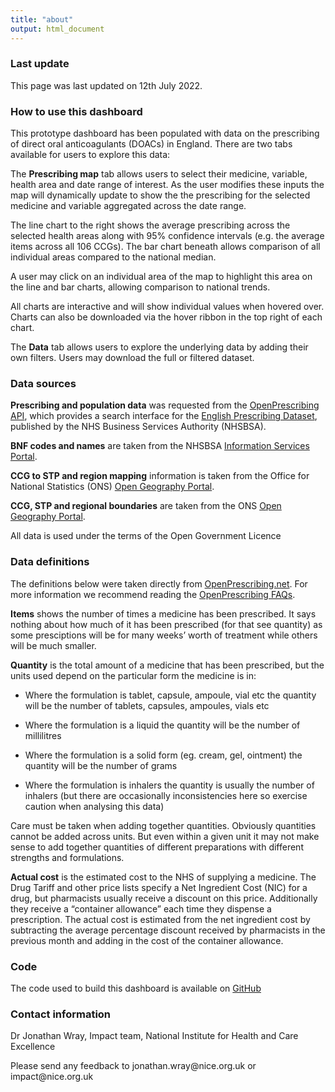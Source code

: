 ```yaml
---
title: "about"
output: html_document
---
```


### Last update

This page was last updated on 12th July 2022.


### How to use this dashboard

This prototype dashboard has been populated with data on the prescribing of direct oral anticoagulants (DOACs) in England. There are two tabs available for users to explore this data:

The **Prescribing map** tab allows users to select their medicine, variable, health area and date range of interest. As the user modifies these inputs the map will dynamically update to show the the prescribing for the selected medicine and variable aggregated across the date range. 

The line chart to the right shows the average prescribing across the selected health areas along with 95% confidence intervals (e.g. the average items across all 106 CCGs). The bar chart beneath allows comparison of all individual areas compared to the national median.

A user may click on an individual area of the map to highlight this area on the line and bar charts, allowing comparison to national trends.

All charts are interactive and will show individual values when hovered over. Charts can also be downloaded via the hover ribbon in the top right of each chart. 

The **Data** tab allows users to explore the underlying data by adding their own filters. Users may download the full or filtered dataset. 

### Data sources

**Prescribing and population data** was requested from the [OpenPrescribing API][2], which provides a search interface for the [English Prescribing Dataset][3], published by the NHS Business Services Authority (NHSBSA).

**BNF codes and names** are taken from the NHSBSA [Information Services Portal][4].

**CCG to STP and region mapping** information is taken from the Office for National Statistics (ONS) [Open Geography Portal][5].

**CCG, STP and regional boundaries** are taken from the ONS [Open Geography Portal][5].

All data is used under the terms of the Open Government Licence


### Data definitions 

The definitions below were taken directly from [OpenPrescribing.net][6]. For more information we recommend reading the [OpenPrescribing FAQs][1].

**Items** shows the number of times a medicine has been prescribed. It says nothing about how much of it has been prescribed (for that see quantity) as some presciptions will be for many weeks’ worth of treatment while others will be much smaller.

**Quantity** is the total amount of a medicine that has been prescribed, but the units used depend on the particular form the medicine is in:

- Where the formulation is tablet, capsule, ampoule, vial etc the quantity will be the number of tablets, capsules, ampoules, vials etc

- Where the formulation is a liquid the quantity will be the number of millilitres

- Where the formulation is a solid form (eg. cream, gel, ointment) the quantity will be the number of grams

- Where the formulation is inhalers the quantity is usually the number of inhalers (but there are occasionally inconsistencies here so exercise caution when analysing this data)

Care must be taken when adding together quantities. Obviously quantities cannot be added across units. But even within a given unit it may not make sense to add together quantities of different preparations with different strengths and formulations.

**Actual cost** is the estimated cost to the NHS of supplying a medicine. The Drug Tariff and other price lists specify a Net Ingredient Cost (NIC) for a drug, but pharmacists usually receive a discount on this price. Additionally they receive a "container allowance" each time they dispense a prescription. The actual cost is estimated from the net ingredient cost by subtracting the average percentage discount received by pharmacists in the previous month and adding in the cost of the container allowance.


### Code

The code used to build this dashboard is available on [GitHub][7]


### Contact information

Dr Jonathan Wray, Impact team, National Institute for Health and Care Excellence 

Please send any feedback to jonathan.wray@nice.org.uk or impact@nice.org.uk

[1]: https://openprescribing.net/faq/ "OpenPrescribing FAQs"
[2]: https://openprescribing.net/api/ "OpenPrescribing API"
[3]: https://www.nhsbsa.nhs.uk/prescription-data/prescribing-data/english-prescribing-data-epd "English Prescribing Dataset"
[4]: https://www.nhsbsa.nhs.uk/access-our-data-products/information-services-portal-isp "Information Services Portal"
[5]: https://geoportal.statistics.gov.uk/ "Open Geography Portal"
[6]: https://openprescribing.net/ "OpenPrescribing.net"
[7]: https://github.com/GitWray1/DVA_Geographical_Prescribing "Github"